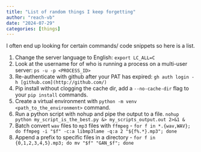 ```yaml
---
title: "List of random things I keep forgetting"
author: "reach-vb"
date: "2024-07-29"
categories: [things]
---
```


I often end up looking for certain commands/ code snippets so here is a list.

1. Change the server language to English: `export LC_ALL=C`
2. Look at the username for of who is running a process on a multi-user server: `ps -u -p <PROCESS_ID>`
3. Re-authenticate with github after your PAT has expired: `gh auth login -h [github.com](http://github.com/)`
4. Pip install without clogging the cache dir, add a `--no-cache-dir` flag to your `pip install` commands.
5. Create a virtual environment with `python -m venv <path_to_the_environment>` command.
6. Run a python script with nohup and pipe the output to a file. `nohup python my_script_is_the_best.py &> my_scripts_output.out 2>&1 &`
7. Batch convert `wav` files to `mp3` files with `ffmpeg` - `for f in *.{wav,WAV}; do ffmpeg -i "$f" -c:a libmp3lame -q:a 2 "${f%.*}.mp3"; done`
8. Append a prefix to specific files in a directory - `for f in {0,1,2,3,4,5}.mp3; do mv "$f" "GAN_$f"; done`